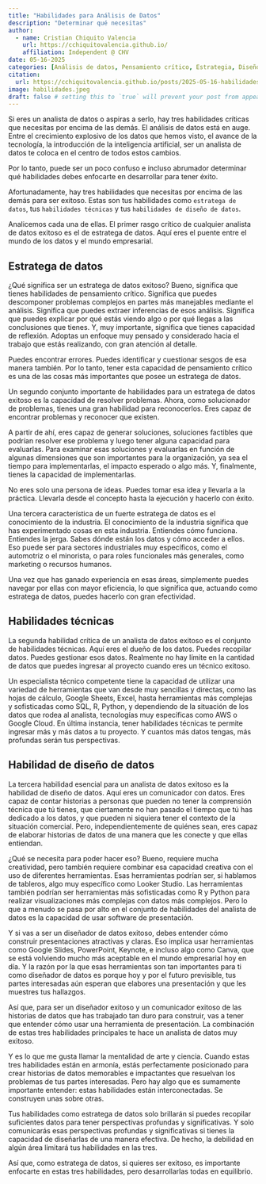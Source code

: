 ```yaml
---
title: "Habilidades para Análisis de Datos"
description: "Determinar qué necesitas"
author:
  - name: Cristian Chiquito Valencia
    url: https://cchiquitovalencia.github.io/
    affiliation: Independent @ CHV
date: 05-16-2025
categories: [Análisis de datos, Pensamiento crítico, Estrategia, Diseño] # self-defined categories
citation: 
  url: https://cchiquitovalencia.github.io/posts/2025-05-16-habilidades_analista/
image: habilidades.jpeg
draft: false # setting this to `true` will prevent your post from appearing on your listing page until you're ready!
---
```


Si eres un analista de datos o aspiras a serlo, hay tres habilidades críticas que necesitas por encima de las demás. El análisis de datos está en auge. Entre el crecimiento explosivo de los datos que hemos visto, el avance de la tecnología, la introducción de la inteligencia artificial, ser un analista de datos te coloca en el centro de todos estos cambios.

Por lo tanto, puede ser un poco confuso e incluso abrumador determinar qué habilidades debes enfocarte en desarrollar para tener éxito.

Afortunadamente, hay tres habilidades que necesitas por encima de las demás para ser exitoso. Estas son tus habilidades como `estratega de datos`, tus `habilidades técnicas` y tus `habilidades de diseño de datos`.

Analicemos cada una de ellas. El primer rasgo crítico de cualquier analista de datos exitoso es el de estratega de datos. Aquí eres el puente entre el mundo de los datos y el mundo empresarial.

## Estratega de datos

¿Qué significa ser un estratega de datos exitoso? Bueno, significa que tienes habilidades de pensamiento crítico. Significa que puedes descomponer problemas complejos en partes más manejables mediante el análisis. Significa que puedes extraer inferencias de esos análisis. Significa que puedes explicar por qué estás viendo algo o por qué llegas a las conclusiones que tienes. Y, muy importante, significa que tienes capacidad de reflexión. Adoptas un enfoque muy pensado y considerado hacia el trabajo que estás realizando, con gran atención al detalle.

Puedes encontrar errores. Puedes identificar y cuestionar sesgos de esa manera también. Por lo tanto, tener esta capacidad de pensamiento crítico es una de las cosas más importantes que posee un estratega de datos.

Un segundo conjunto importante de habilidades para un estratega de datos exitoso es la capacidad de resolver problemas. Ahora, como solucionador de problemas, tienes una gran habilidad para reconocerlos. Eres capaz de encontrar problemas y reconocer que existen.

A partir de ahí, eres capaz de generar soluciones, soluciones factibles que podrían resolver ese problema y luego tener alguna capacidad para evaluarlas. Para examinar esas soluciones y evaluarlas en función de algunas dimensiones que son importantes para la organización, ya sea el tiempo para implementarlas, el impacto esperado o algo más. Y, finalmente, tienes la capacidad de implementarlas.

No eres solo una persona de ideas. Puedes tomar esa idea y llevarla a la práctica. Llevarla desde el concepto hasta la ejecución y hacerlo con éxito.

Una tercera característica de un fuerte estratega de datos es el conocimiento de la industria. El conocimiento de la industria significa que has experimentado cosas en esta industria. Entiendes cómo funciona. Entiendes la jerga. Sabes dónde están los datos y cómo acceder a ellos. Eso puede ser para sectores industriales muy específicos, como el automotriz o el minorista, o para roles funcionales más generales, como marketing o recursos humanos.

Una vez que has ganado experiencia en esas áreas, simplemente puedes navegar por ellas con mayor eficiencia, lo que significa que, actuando como estratega de datos, puedes hacerlo con gran efectividad.

## Habilidades técnicas

La segunda habilidad crítica de un analista de datos exitoso es el conjunto de habilidades técnicas. Aquí eres el dueño de los datos. Puedes recopilar datos. Puedes gestionar esos datos. Realmente no hay límite en la cantidad de datos que puedes ingresar al proyecto cuando eres un técnico exitoso.

Un especialista técnico competente tiene la capacidad de utilizar una variedad de herramientas que van desde muy sencillas y directas, como las hojas de cálculo, Google Sheets, Excel, hasta herramientas más complejas y sofisticadas como SQL, R, Python, y dependiendo de la situación de los datos que rodea al analista, tecnologías muy específicas como AWS o Google Cloud. En última instancia, tener habilidades técnicas te permite ingresar más y más datos a tu proyecto. Y cuantos más datos tengas, más profundas serán tus perspectivas.

## Habilidad de diseño de datos

La tercera habilidad esencial para un analista de datos exitoso es la habilidad de diseño de datos. Aquí eres un comunicador con datos. Eres capaz de contar historias a personas que pueden no tener la comprensión técnica que tú tienes, que ciertamente no han pasado el tiempo que tú has dedicado a los datos, y que pueden ni siquiera tener el contexto de la situación comercial. Pero, independientemente de quiénes sean, eres capaz de elaborar historias de datos de una manera que les conecte y que ellas entiendan.

¿Qué se necesita para poder hacer eso? Bueno, requiere mucha creatividad, pero también requiere combinar esa capacidad creativa con el uso de diferentes herramientas. Esas herramientas podrían ser, si hablamos de tableros, algo muy específico como Looker Studio. Las herramientas también podrían ser herramientas más sofisticadas como R y Python para realizar visualizaciones más complejas con datos más complejos. Pero lo que a menudo se pasa por alto en el conjunto de habilidades del analista de datos es la capacidad de usar software de presentación.

Y si vas a ser un diseñador de datos exitoso, debes entender cómo construir presentaciones atractivas y claras. Eso implica usar herramientas como Google Slides, PowerPoint, Keynote, e incluso algo como Canva, que se está volviendo mucho más aceptable en el mundo empresarial hoy en día. Y la razón por la que esas herramientas son tan importantes para ti como diseñador de datos es porque hoy y por el futuro previsible, tus partes interesadas aún esperan que elabores una presentación y que les muestres tus hallazgos.

Así que, para ser un diseñador exitoso y un comunicador exitoso de las historias de datos que has trabajado tan duro para construir, vas a tener que entender cómo usar una herramienta de presentación. La combinación de estas tres habilidades principales te hace un analista de datos muy exitoso.

Y es lo que me gusta llamar la mentalidad de arte y ciencia. Cuando estas tres habilidades están en armonía, estás perfectamente posicionado para crear historias de datos memorables e impactantes que resuelvan los problemas de tus partes interesadas. Pero hay algo que es sumamente importante entender: estas habilidades están interconectadas. Se construyen unas sobre otras.

Tus habilidades como estratega de datos solo brillarán si puedes recopilar suficientes datos para tener perspectivas profundas y significativas. Y solo comunicarás esas perspectivas profundas y significativas si tienes la capacidad de diseñarlas de una manera efectiva. De hecho, la debilidad en algún área limitará tus habilidades en las tres.

Así que, como estratega de datos, si quieres ser exitoso, es importante enfocarte en estas tres habilidades, pero desarrollarlas todas en equilibrio.
